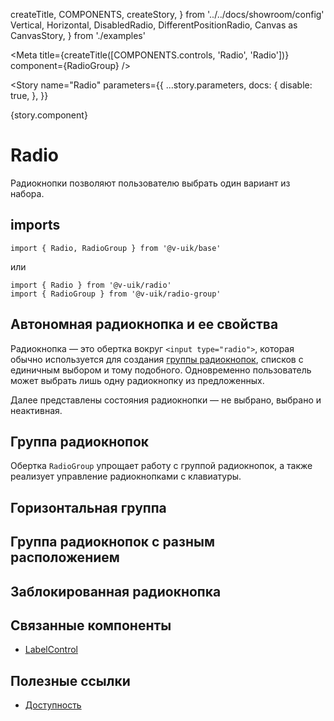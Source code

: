   createTitle,
  COMPONENTS,
  createStory,
} from '../../docs/showroom/config'
  Vertical,
  Horizontal,
  DisabledRadio,
  DifferentPositionRadio,
  Canvas as CanvasStory,
} from './examples'


<Meta
  title={createTitle([COMPONENTS.controls, 'Radio', 'Radio'])}
  component={RadioGroup}
/>

<Story
  name="Radio"
  parameters={{
    ...story.parameters,
    docs: {
      disable: true,
    },
  }}
>
  {story.component}
</Story>

# Radio

Радиокнопки позволяют пользователю выбрать один вариант из набора.

## imports

```tsx
import { Radio, RadioGroup } from '@v-uik/base'
```

или

```tsx
import { Radio } from '@v-uik/radio'
import { RadioGroup } from '@v-uik/radio-group'
```

## Автономная радиокнопка и ее свойства

Радиокнопка — это обертка вокруг `<input type="radio">`, которая обычно используется для создания [группы радиокнопок](#группа-радиокнопок),
списков с единичным выбором и тому подобного.
Одновременно пользователь может выбрать лишь одну радиокнопку из предложенных.

Далее представлены состояния радиокнопки — не выбрано, выбрано и неактивная.

<Canvas>
  <Radio value="normal" />
  <Radio value="normal" checked />
  <Radio value="active" disabled />
</Canvas>

## Группа радиокнопок

Обертка `RadioGroup` упрощает работу с группой радиокнопок, а также реализует управление радиокнопками с клавиатуры.

<Canvas withSource="none">
  <Vertical />
</Canvas>

<Source language="tsx" code={RawVertical} />

## Горизонтальная группа

<Canvas withSource="none">
  <Horizontal />
</Canvas>

<Source language="tsx" code={RawHorizontal} />

## Группа радиокнопок с разным расположением

<Canvas withSource="none">
  <DifferentPositionRadio />
</Canvas>

<Source language="tsx" code={RawDifferentPositionRadio} />

## Заблокированная радиокнопка

<Canvas withSource="none">
  <DisabledRadio />
</Canvas>

<Source language="tsx" code={RawDisabledRadio} />

## Связанные компоненты

- [LabelControl](?path=/docs/вспомогательные-компоненты-labelcontrol-labelcontrol--label-control)

## Полезные ссылки

- [Доступность](https://www.w3.org/TR/wai-aria-practices/#radiobutton)
